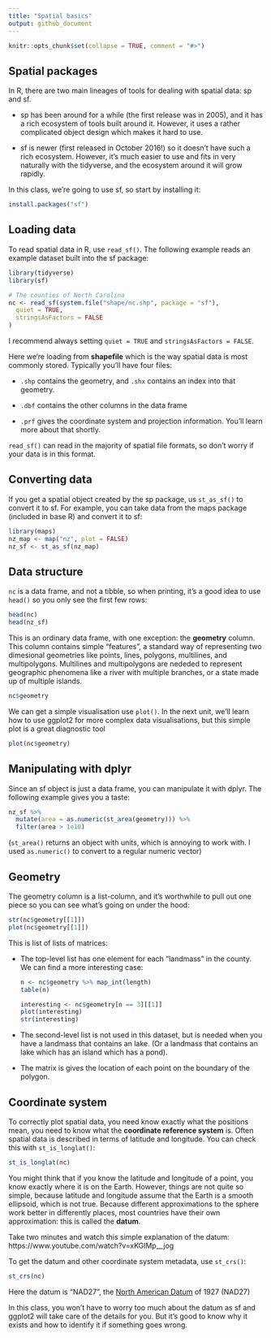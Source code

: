```yaml
---
title: "Spatial basics"
output: github_document
---
```


```r
knitr::opts_chunk$set(collapse = TRUE, comment = "#>")
```

## Spatial packages

In R, there are two main lineages of tools for dealing with spatial data: sp and sf. 

* sp has been around for a while (the first release was in 2005), and it has a
  rich ecosystem of tools built around it. However, it uses a rather 
  complicated object design which makes it hard to use. 
  
*  sf is newer (first released in October 2016!) so it doesn't have such a 
   rich ecosystem. However, it's much easier to use and fits in very naturally 
   with the tidyverse, and the ecosystem around it will grow rapidly.
   
In this class, we're going to use sf, so start by installing it:

```r
install.packages("sf")
```

## Loading data

To read spatial data in R, use `read_sf()`. The following example reads an example dataset built into the sf package:

```r
library(tidyverse)
library(sf)

# The counties of North Carolina
nc <- read_sf(system.file("shape/nc.shp", package = "sf"), 
  quiet = TRUE,  
  stringsAsFactors = FALSE
)
```

I recommend always setting `quiet = TRUE` and `stringsAsFactors = FALSE`. 

Here we're loading from __shapefile__ which is the way spatial data is most commonly stored. Typically you'll have four files:

* `.shp` contains the geometry, and `.shx` contains an index into that geometry.

* `.dbf` contains the other columns in the data frame

* `.prf` gives the coordinate system and projection information. You'll 
  learn more about that shortly.

`read_sf()` can read in the majority of spatial file formats, so don't worry if your data is in this format.

## Converting data

If you get a spatial object created by the sp package, us `st_as_sf()` to convert it to sf. For example, you can take data from the maps package (included in base R) and convert it to sf:

```r
library(maps)
nz_map <- map("nz", plot = FALSE)
nz_sf <- st_as_sf(nz_map)
```

## Data structure

`nc` is a data frame, and not a tibble, so when printing, it's a good idea to use `head()` so you only see the first few rows:

```r
head(nc)
head(nz_sf)
```

This is an ordinary data frame, with one exception: the __geometry__ column. This column contains simple "features", a standard way of representing two dimesional geometries like points, lines, polygons, multilines, and multipolygons. Multilines and multipolygons are nededed to represent geographic phenomena like a river with multiple branches, or a state made up of multiple islands.

```r
nc$geometry
```

We can get a simple visualisation use `plot()`. In the next unit, we'll learn how to use ggplot2 for more complex data visualisations, but this simple plot is a great diagnostic tool

```r
plot(nc$geometry)
```

## Manipulating with dplyr

Since an sf object is just a data frame, you can manipulate it with dplyr. The following example gives you a taste:

```r
nz_sf %>%
  mutate(area = as.numeric(st_area(geometry))) %>%
  filter(area > 1e10)
```

(`st_area()` returns an object with units, which is annoying to work with. I used `as.numeric()` to convert to a regular numeric vector)

## Geometry

The geometry column is a list-column, and it's worthwhile to pull out one piece so you can see what's going on under the hood:

```r
str(nc$geometry[[1]])
plot(nc$geometry[[1]])
```

This is list of lists of matrices:

*   The top-level list has one element for each "landmass" in the county. We
    can find a more interesting case:
  
    ```r
    n <- nc$geometry %>% map_int(length)
    table(n)
    
    interesting <- nc$geometry[n == 3][[1]]
    plot(interesting)
    str(interesting)
    ```

*   The second-level list is not used in this dataset, but is needed when 
    you have a landmass that contains an lake. (Or a landmass that contains
    an lake which has an island which has a pond).
    
*   The matrix is gives the location of each point on the boundary of the
    polygon.

## Coordinate system

To correctly plot spatial data, you need know exactly what the positions mean, you need to know what the __coordinate reference system__ is. Often spatial data is described in terms of latitude and longitude. You can check this with `st_is_longlat()`:

```r
st_is_longlat(nc)
```

You might think that if you know the latitude and longitude of a point, you know exactly where it is on the Earth. However, things are not quite so simple, because latitude and longitude assume that the Earth is a smooth ellipsoid, which is not true. Because different approximations to the sphere work better in differently places, most countries have their own approximation: this is called the __datum__.

Take two minutes and watch this simple explanation of the datum: https://www.youtube.com/watch?v=xKGlMp__jog

To get the datum and other coordinate system metadata, use `st_crs()`:

```r
st_crs(nc)
```

Here the datum is "NAD27", the [North American Datum](https://en.wikipedia.org/wiki/North_American_Datum) of 1927 (NAD27)

In this class, you won't have to worry too much about the datum as sf and ggplot2 will take care of the details for you. But it's good to know why it exists and how to identify it if something goes wrong.
